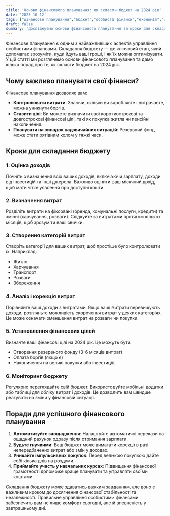 ```yaml
---
title: 'Основи фінансового планування: як скласти бюджет на 2024 рік'
date: '2023-10-12'
tags: ["фінансове планування","бюджет","особисті фінанси","економія","фінансова грамотність"]
draft: false
summary: 'Досліджуємо основи фінансового планування та кроки для складання особистого бюджету на 2024 рік.'
---
```


Фінансове планування є одним з найважливіших аспектів управління особистими фінансами. Складання бюджету — це ключовий етап, який допомагає зрозуміти, куди йдуть ваші гроші, і як їх можна оптимізувати. У цій статті ми розглянемо основи фінансового планування та дамо кілька порад про те, як скласти бюджет на 2024 рік.

## Чому важливо планувати свої фінанси?

Фінансове планування дозволяє вам:
- **Контролювати витрати**: Знаючи, скільки ви заробляєте і витрачаєте, можна уникнути боргів.
- **Ставити цілі**: Ви можете визначити свої короткострокові та довгострокові фінансові цілі, такі як покупка житла чи пенсійні накопичення.
- **Планувати на випадок надзвичайних ситуацій**: Резервний фонд може стати рятівним колом у тяжкі часи.

## Кроки для складання бюджету

### 1. Оцінка доходів

Почніть з визначення всіх ваших доходів, включаючи зарплату, доходи від інвестицій та інші джерела. Важливо оцінити ваш місячний дохід, щоб мати чітке уявлення про доступні кошти.

### 2. Визначення витрат

Розділіть витрати на фіксовані (оренда, комунальні послуги, кредити) та змінні (харчування, розваги). Слідкуйте за витратами протягом кількох місяців, щоб зрозуміти ваші звички.

### 3. Створення категорій витрат

Створіть категорії для ваших витрат, щоб простіше було контролювати їх. Наприклад:
- Житло
- Харчування
- Транспорт
- Розваги
- Збереження

### 4. Аналіз і корекція витрат

Порівняйте ваші доходи з витратами. Якщо ваші витрати перевищують доходи, розгляньте можливість скорочення витрат у деяких категоріях. Це може означати зменшення витрат на розваги чи покупки.

### 5. Установлення фінансових цілей

Визначте ваші фінансові цілі на 2024 рік. Це можуть бути:
- Створення резервного фонду (3-6 місяців витрат)
- Оплата боргів (якщо є)
- Накопичення на великі покупки або інвестиції.

### 6. Моніторинг бюджету

Регулярно переглядайте свій бюджет. Використовуйте мобільні додатки або таблиці для обліку витрат і доходів. Це дозволить вам швидше реагувати на зміни у фінансовій ситуації.

## Поради для успішного фінансового планування

1. **Автоматизуйте заощадження**: Налаштуйте автоматичні перекази на ощадний рахунок одразу після отримання зарплати.
2. **Будьте гнучкими**: Ваш бюджет може вимагати корекції в разі непередбачених витрат або змін у доходах.
3. **Уникайте імпульсивних покупок**: Перед великою покупкою дайте собі кілька днів на роздуми.
4. **Приймайте участь у навчальних курсах**: Підвищення фінансової грамотності допоможе краще планувати та управляти своїми коштами.

Складання бюджету може здаватись важким завданням, але воно є важливим кроком до досягнення фінансової стабільності та незалежності. Правильне управління особистими фінансами забезпечить вам не лише комфорт сьогодні, але й впевненість у завтрашньому дні.
    